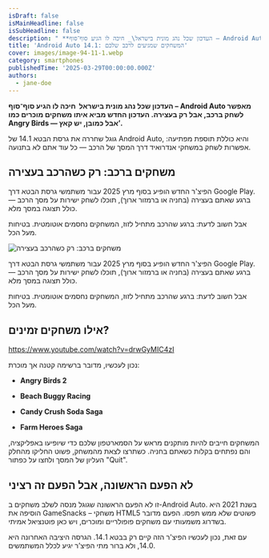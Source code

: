 ```yaml
---
isDraft: false
isMainHeadline: false
isSubHeadline: false
description: " **העדכון שכל נהג מונית בישראל\_ חיכה לו הגיע סוף־סוף – Android Auto מאפשר לשחק ברכב, אבל רק בעצירה. העדכון החדש מביא איתו משחקים מוכרים כמו "
title: 'Android Auto 14.1: המשחקים שמגיעים לרכב שלכם'
cover: images/image-94-11-1.webp
category: smartphones
publishedTime: '2025-03-29T00:00:00.000Z'
authors:
  - jane-doe
---
```


**העדכון שכל נהג מונית בישראל  חיכה לו הגיע סוף־סוף – Android Auto מאפשר לשחק ברכב, אבל רק בעצירה. העדכון החדש מביא איתו משחקים מוכרים כמו Angry Birds — אבל כמובן, יש קאץ’.**

גוגל שחררה את גרסת הבטא 14.1 של Android Auto, והיא כוללת תוספת מפתיעה: אפשרות לשחק במשחקי אנדרואיד דרך המסך של הרכב — כל עוד אתם לא בתנועה.

## **משחקים ברכב: רק כשהרכב בעצירה**

הפיצ'ר החדש הופיע בסוף מרץ 2025 עבור משתמשי גרסת הבטא דרך Google Play. ברגע שאתם בעצירה (בחניה או ברמזור ארוך), תוכלו לשחק ישירות על מסך הרכב — כולל תצוגה במסך מלא.

אבל חשוב לדעת: ברגע שהרכב מתחיל לזוז, המשחקים נחסמים אוטומטית. בטיחות מעל הכל.

![משחקים ברכב: רק כשהרכב בעצירה](images/image-94-10-1-1600x800.webp)

הפיצ'ר החדש הופיע בסוף מרץ 2025 עבור משתמשי גרסת הבטא דרך Google Play. ברגע שאתם בעצירה (בחניה או ברמזור ארוך), תוכלו לשחק ישירות על מסך הרכב — כולל תצוגה במסך מלא.

אבל חשוב לדעת: ברגע שהרכב מתחיל לזוז, המשחקים נחסמים אוטומטית. בטיחות מעל הכל.

## **אילו משחקים זמינים?**

https://www.youtube.com/watch?v=drwGyMIC4zI

נכון לעכשיו, מדובר ברשימה קטנה אך מוכרת:

- **Angry Birds 2**
    
- **Beach Buggy Racing**
    
- **Candy Crush Soda Saga**
    
- **Farm Heroes Saga**
    

המשחקים חייבים להיות מותקנים מראש על הסמארטפון שלכם כדי שיופיעו באפליקציה, והם נפתחים בקלות כשאתם בחניה. כשתרצו לצאת מהמשחק, פשוט החליקו מהחלק העליון של המסך ולחצו על כפתור "Quit".

## **לא הפעם הראשונה, אבל הפעם זה רציני**

זו לא הפעם הראשונה שגוגל מנסה לשלב משחקים ב-Android Auto. בשנת 2021 היא הוסיפה את GameSnacks – משחקי HTML5 פשוטים שלא ממש תפסו. הפעם מדובר בשדרוג משמעותי עם משחקים פופולריים ומוכרים, ויש כאן פוטנציאל אמיתי.

עם זאת, נכון לעכשיו הפיצ'ר הזה קיים רק בבטא 14.1. הגרסה היציבה האחרונה היא 14.0, ולא ברור מתי הפיצ’ר יגיע לכלל המשתמשים.

